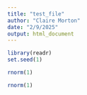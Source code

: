 ```yaml
---
title: "test_file"
author: "Claire Morton"
date: "2/9/2025"
output: html_document
---
```


```r
library(readr)
set.seed(1)
```

```r
rnorm(1)

```

```r
rnorm(1)
```